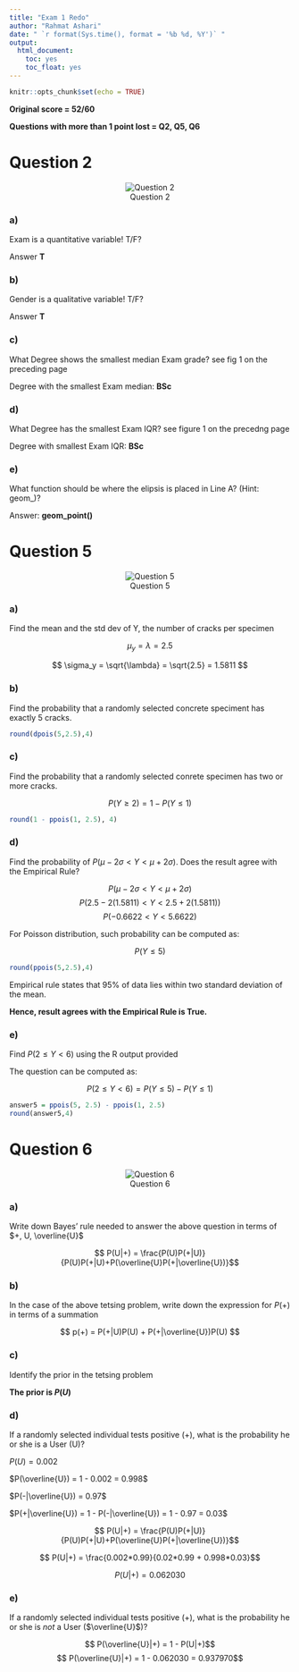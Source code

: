```yaml
---
title: "Exam 1 Redo"
author: "Rahmat Ashari"
date: " `r format(Sys.time(), format = '%b %d, %Y')` "
output: 
  html_document:
    toc: yes
    toc_float: yes
---
```


```r
knitr::opts_chunk$set(echo = TRUE)
```

**Original score = 52/60**

**Questions with more than 1 point lost = Q2, Q5, Q6**

# Question 2

<center>
![Question 2](C:\Users\ra\Documents\StatClass\ex1q2.png)
</center>

### a) 

Exam is a quantitative variable! T/F?

Answer **T**

### b) 

Gender is a qualitative variable! T/F?

Answer **T**

### c)

What Degree shows the smallest median Exam grade? see fig 1 on the preceding page

Degree with the smallest Exam median: **BSc**

### d)

What Degree has the smallest Exam IQR? see figure 1 on the precedng page

Degree with smallest Exam IQR: **BSc**

### e)

What function should be where the elipsis is placed in Line A? (Hint: geom_)?

Answer: **geom_point()**

# Question 5

<center>
![Question 5](C:\Users\ra\Documents\StatClass\ex1q5.png)
</center>

### a)

Find the mean and the std dev of Y, the number of cracks per specimen

$$\mu_y = \lambda = 2.5$$


$$ \sigma_y = \sqrt{\lambda} = \sqrt{2.5} = 1.5811 $$


### b)

Find the probability that a randomly selected concrete speciment has exactly 5 cracks.

```r

round(dpois(5,2.5),4)

```


### c) 

Find the probability that a randomly selected conrete specimen has two or more cracks.

$$ P(Y \geq 2) = 1 - P(Y \leq 1)  $$

```r

round(1 - ppois(1, 2.5), 4)

```

### d) 

Find the probability of $P(\mu - 2\sigma < Y < \mu + 2\sigma)$. Does the result agree with the Empirical Rule?

$$ P(\mu - 2\sigma < Y < \mu + 2\sigma) $$
$$ P(2.5 - 2(1.5811) < Y < 2.5 + 2(1.5811)) $$
$$ P(-0.6622 < Y < 5.6622) $$

For Poisson distribution, such probability can be computed as:

$$ P( Y \leq 5)$$

```r

round(ppois(5,2.5),4)

```

Empirical rule states that 95% of data lies within two standard deviation of the mean. 

**Hence, result agrees with the Empirical Rule is True.** 

### e) 

Find $P(2 \leq Y < 6)$ using the R output provided

The question can be computed as:

$$ P(2 \leq Y < 6) = P(Y \leq 5) - P(Y \leq 1)  $$

```r

answer5 = ppois(5, 2.5) - ppois(1, 2.5)
round(answer5,4)

```

# Question 6

<center>
![Question 6](C:\Users\ra\Documents\StatClass\ex1q6.png)
</center>

### a) 

Write down Bayes' rule needed to answer the above question in terms of $+, U, \overline{U}$

$$ P(U|+) = \frac{P(U)P(+|U)}{P(U)P(+|U)+P(\overline{U}P(+|\overline{U})}$$

### b)

In the case of the above tetsing problem, write down the expression for $P(+)$ in terms of a summation 

$$ p(+) = P(+|U)P(U) + P(+|\overline{U})P(U) $$

### c)

Identify the prior in the tetsing problem

**The prior is $P(U)$**

### d)

If a randomly selected individual tests positive (+), what is the probability he or she is a User (U)?

$P(U) = 0.002$

$P(\overline{U}) = 1 - 0.002 = 0.998$

$P(-|\overline{U}) = 0.97$

$P(+|\overline{U}) = 1 - P(-|\overline{U}) = 1 - 0.97 = 0.03$


$$ P(U|+) = \frac{P(U)P(+|U)}{P(U)P(+|U)+P(\overline{U}P(+|\overline{U})}$$

$$ P(U|+) = \frac{0.002*0.99}{0.02*0.99 + 0.998*0.03}$$

$$ P(U|+) = 0.062030$$

### e) 

If a randomly selected individual tests positive (+), what is the probability he or she is *not* a User ($\overline{U}$)?

$$ P(\overline{U}|+) = 1 - P(U|+)$$
$$ P(\overline{U}|+) = 1 - 0.062030 = 0.937970$$